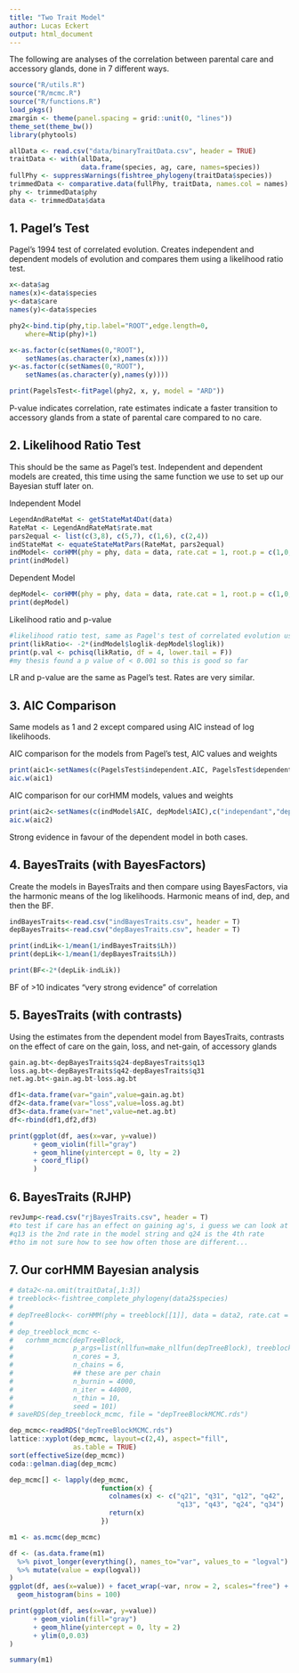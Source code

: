 ```yaml
---
title: "Two Trait Model"
author: Lucas Eckert
output: html_document
---
```


The following are analyses of the correlation between parental care and accessory glands, done in 7 different ways. 

```r
source("R/utils.R")
source("R/mcmc.R")
source("R/functions.R")
load_pkgs()
zmargin <- theme(panel.spacing = grid::unit(0, "lines"))
theme_set(theme_bw())
library(phytools)
```

```r
allData <- read.csv("data/binaryTraitData.csv", header = TRUE)
traitData <- with(allData,
                  data.frame(species, ag, care, names=species))
fullPhy <- suppressWarnings(fishtree_phylogeny(traitData$species))
trimmedData <- comparative.data(fullPhy, traitData, names.col = names)
phy <- trimmedData$phy
data <- trimmedData$data
```

## 1. Pagel's Test

Pagel's 1994 test of correlated evolution. Creates independent and dependent models of evolution and compares them using a likelihood ratio test.
```r
x<-data$ag
names(x)<-data$species
y<-data$care
names(y)<-data$species

phy2<-bind.tip(phy,tip.label="ROOT",edge.length=0,
    where=Ntip(phy)+1)

x<-as.factor(c(setNames(0,"ROOT"),
    setNames(as.character(x),names(x))))
y<-as.factor(c(setNames(0,"ROOT"),
    setNames(as.character(y),names(y))))

print(PagelsTest<-fitPagel(phy2, x, y, model = "ARD"))
```
P-value indicates correlation, rate estimates indicate a faster transition to accessory glands from a state of parental care compared to no care.

## 2. Likelihood Ratio Test

This should be the same as Pagel's test. Independent and dependent models are created, this time using the same function we use to set up our Bayesian stuff later on.

Independent Model
```r
LegendAndRateMat <- getStateMat4Dat(data)
RateMat <- LegendAndRateMat$rate.mat
pars2equal <- list(c(3,8), c(5,7), c(1,6), c(2,4))
indStateMat <- equateStateMatPars(RateMat, pars2equal)
indModel<- corHMM(phy = phy, data = data, rate.cat = 1, root.p = c(1,0,0,0), rate.mat = indStateMat)
print(indModel)
```

Dependent Model
```r
depModel<- corHMM(phy = phy, data = data, rate.cat = 1, root.p = c(1,0,0,0))
print(depModel)
```

Likelihood ratio and p-value
```r
#likelihood ratio test, same as Pagel's test of correlated evolution used in my thesis
print(likRatio<- -2*(indModel$loglik-depModel$loglik))
print(p.val <- pchisq(likRatio, df = 4, lower.tail = F))
#my thesis found a p value of < 0.001 so this is good so far
```
LR and p-value are the same as Pagel's test. Rates are very similar.

## 3. AIC Comparison

Same models as 1 and 2 except compared using AIC instead of log likelihoods.

AIC comparison for the models from Pagel's test, AIC values and weights
```r
print(aic1<-setNames(c(PagelsTest$independent.AIC, PagelsTest$dependent.AIC),c("independant","dependent")))
aic.w(aic1)
```

AIC comparison for our corHMM models, values and weights
```r
print(aic2<-setNames(c(indModel$AIC, depModel$AIC),c("independant","dependent")))
aic.w(aic2)
```
Strong evidence in favour of the dependent model in both cases.

## 4. BayesTraits (with BayesFactors)

Create the models in BayesTraits and then compare using BayesFactors, via the harmonic means of the log likelihoods. Harmonic means of ind, dep, and then the BF.

```r
indBayesTraits<-read.csv("indBayesTraits.csv", header = T)
depBayesTraits<-read.csv("depBayesTraits.csv", header = T)

print(indLik<-1/mean(1/indBayesTraits$Lh))
print(depLik<-1/mean(1/depBayesTraits$Lh))

print(BF<-2*(depLik-indLik))
```
BF of >10 indicates "very strong evidence" of correlation

## 5. BayesTraits (with contrasts)

Using the estimates from the dependent model from BayesTraits, contrasts on the effect of care on the gain, loss, and net-gain, of accessory glands

```r
gain.ag.bt<-depBayesTraits$q24-depBayesTraits$q13
loss.ag.bt<-depBayesTraits$q42-depBayesTraits$q31
net.ag.bt<-gain.ag.bt-loss.ag.bt

df1<-data.frame(var="gain",value=gain.ag.bt)
df2<-data.frame(var="loss",value=loss.ag.bt)
df3<-data.frame(var="net",value=net.ag.bt)
df<-rbind(df1,df2,df3)

print(ggplot(df, aes(x=var, y=value))
      + geom_violin(fill="gray")
      + geom_hline(yintercept = 0, lty = 2)
      + coord_flip()
      )
```

## 6. BayesTraits (RJHP)

```r
revJump<-read.csv("rjBayesTraits.csv", header = T)
#to test if care has an effect on gaining ag's, i guess we can look at how often q13 qnd q24 are set to be different rates
#q13 is the 2nd rate in the model string and q24 is the 4th rate
#tho im not sure how to see how often those are different...
```

## 7. Our corHMM Bayesian analysis

```r
# data2<-na.omit(traitData[,1:3])
# treeblock<-fishtree_complete_phylogeny(data2$species)
# 
# depTreeBlock<- corHMM(phy = treeblock[[1]], data = data2, rate.cat = 1, root.p = c(1,0,0,0))
# 
# dep_treeblock_mcmc <-
#   corhmm_mcmc(depTreeBlock,
#               p_args=list(nllfun=make_nllfun(depTreeBlock), treeblock=treeblock),
#               n_cores = 3,
#               n_chains = 6,
#               ## these are per chain
#               n_burnin = 4000,
#               n_iter = 44000,
#               n_thin = 10,
#               seed = 101)
# saveRDS(dep_treeblock_mcmc, file = "depTreeBlockMCMC.rds")
```

```r
dep_mcmc<-readRDS("depTreeBlockMCMC.rds")
lattice::xyplot(dep_mcmc, layout=c(2,4), aspect="fill",
                as.table = TRUE)
sort(effectiveSize(dep_mcmc))
coda::gelman.diag(dep_mcmc)
```

```r
dep_mcmc[] <- lapply(dep_mcmc,
                       function(x) { 
                         colnames(x) <- c("q21", "q31", "q12", "q42",
                                          "q13", "q43", "q24", "q34")
                         return(x)
                       })

m1 <- as.mcmc(dep_mcmc)

df <- (as.data.frame(m1)
  %>% pivot_longer(everything(), names_to="var", values_to = "logval")
  %>% mutate(value = exp(logval))
)
ggplot(df, aes(x=value)) + facet_wrap(~var, nrow = 2, scales="free") +
  geom_histogram(bins = 100)

print(ggplot(df, aes(x=var, y=value))
      + geom_violin(fill="gray")
      + geom_hline(yintercept = 0, lty = 2)
      + ylim(0,0.03)
)

summary(m1)
```
